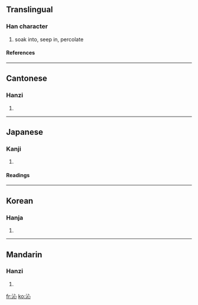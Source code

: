 ==Translingual==
===Han character===
{{Han char|rn=85|rad=水|as=04|sn=7|four=3310<sub>0</sub>|canj=水心 (EP)}}
# soak into, seep in, percolate
====References====
{{Han ref|kx=0609.110|dkj=17182|dj=1002.080|hdz=31574.020|uh=6C81|ud=27777|bh=A847|bd=43079}}

----
==Cantonese==
===Hanzi===
{{yue-hanzi|jyut=|y=sam3}}
# {{defn|Cantonese}}

----
==Japanese==
===Kanji===
{{ja-kanji|grade=|rs=水04}}
# {{defn|Japanese}} 
====Readings====
{{ja-readings|on=[[しん]] (shin)|kun=[[しみる]] (shimiru)}}

----
==Korean==
===Hanja===
{{ko-hanja|hangeul=심|eumhun=|rv=sim|mr=sim|y=sim}}
# {{defn|Korean}}

----
==Mandarin==
===Hanzi===
{{cmn-hanzi|pin=[[qìn]] (qin4)|wg=ch'in<sup>4</sup>}}
# {{defn|Mandarin}}

[[fr:沁]]
[[ko:沁]]